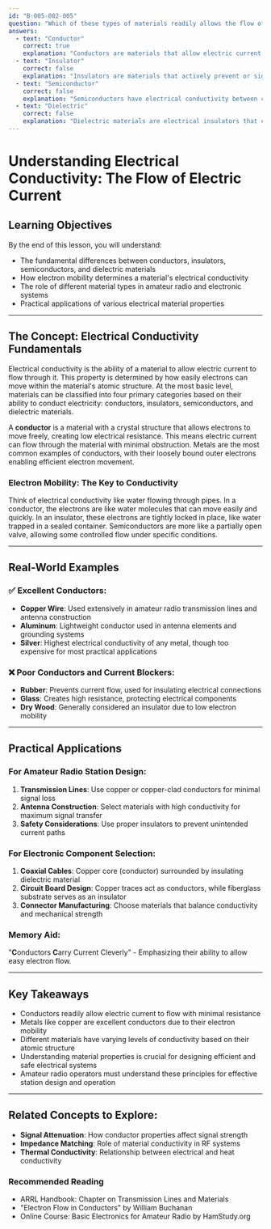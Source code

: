 ```yaml
---
id: "B-005-002-005"
question: "Which of these types of materials readily allows the flow of electric current?"
answers:
  - text: "Conductor"
    correct: true
    explanation: "Conductors are materials that allow electric current to flow easily and with minimal resistance. They have loosely bound outer electrons that can move freely through the material's atomic structure, enabling efficient electron movement. Metals like copper, aluminum, and silver are excellent examples of conductors used extensively in amateur radio equipment and transmission lines."
  - text: "Insulator"
    correct: false
    explanation: "Insulators are materials that actively prevent or significantly restrict the flow of electric current. They have tightly bound electrons that cannot move freely, creating high electrical resistance. Examples include rubber, glass, plastic, and ceramic - materials that are used to prevent unwanted current flow and protect electrical components in amateur radio systems."
  - text: "Semiconductor"
    correct: false
    explanation: "Semiconductors have electrical conductivity between conductors and insulators. They can control current flow based on temperature, voltage, or other conditions, making them critical in electronic components like transistors. While they can conduct electricity under certain conditions, they do not readily allow current flow like a true conductor would."
  - text: "Dielectric"
    correct: false
    explanation: "Dielectric materials are electrical insulators that can be polarized by an applied electric field. They are used in capacitors and other electronic components to store electrical energy, but they do not allow electric current to flow through them. Their primary function is to prevent current flow while supporting electrostatic interactions."
---
```


# Understanding Electrical Conductivity: The Flow of Electric Current

## Learning Objectives
By the end of this lesson, you will understand:
- The fundamental differences between conductors, insulators, semiconductors, and dielectric materials
- How electron mobility determines a material's electrical conductivity
- The role of different material types in amateur radio and electronic systems
- Practical applications of various electrical material properties

---

## The Concept: Electrical Conductivity Fundamentals

Electrical conductivity is the ability of a material to allow electric current to flow through it. This property is determined by how easily electrons can move within the material's atomic structure. At the most basic level, materials can be classified into four primary categories based on their ability to conduct electricity: conductors, insulators, semiconductors, and dielectric materials.

A **conductor** is a material with a crystal structure that allows electrons to move freely, creating low electrical resistance. This means electric current can flow through the material with minimal obstruction. Metals are the most common examples of conductors, with their loosely bound outer electrons enabling efficient electron movement.

### Electron Mobility: The Key to Conductivity

Think of electrical conductivity like water flowing through pipes. In a conductor, the electrons are like water molecules that can move easily and quickly. In an insulator, these electrons are tightly locked in place, like water trapped in a sealed container. Semiconductors are more like a partially open valve, allowing some controlled flow under specific conditions.

---

## Real-World Examples

### ✅ Excellent Conductors:
- **Copper Wire**: Used extensively in amateur radio transmission lines and antenna construction
- **Aluminum**: Lightweight conductor used in antenna elements and grounding systems
- **Silver**: Highest electrical conductivity of any metal, though too expensive for most practical applications

### ❌ Poor Conductors and Current Blockers:
- **Rubber**: Prevents current flow, used for insulating electrical connections
- **Glass**: Creates high resistance, protecting electrical components
- **Dry Wood**: Generally considered an insulator due to low electron mobility

---

## Practical Applications

### For Amateur Radio Station Design:
1. **Transmission Lines**: Use copper or copper-clad conductors for minimal signal loss
2. **Antenna Construction**: Select materials with high conductivity for maximum signal transfer
3. **Safety Considerations**: Use proper insulators to prevent unintended current paths

### For Electronic Component Selection:
1. **Coaxial Cables**: Copper core (conductor) surrounded by insulating dielectric material
2. **Circuit Board Design**: Copper traces act as conductors, while fiberglass substrate serves as an insulator
3. **Connector Manufacturing**: Choose materials that balance conductivity and mechanical strength

### Memory Aid:
"**C**onductors **C**arry Current Cleverly" - Emphasizing their ability to allow easy electron flow.

---

## Key Takeaways

- Conductors readily allow electric current to flow with minimal resistance
- Metals like copper are excellent conductors due to their electron mobility
- Different materials have varying levels of conductivity based on their atomic structure
- Understanding material properties is crucial for designing efficient and safe electrical systems
- Amateur radio operators must understand these principles for effective station design and operation

---

## Related Concepts to Explore:
- **Signal Attenuation**: How conductor properties affect signal strength
- **Impedance Matching**: Role of material conductivity in RF systems
- **Thermal Conductivity**: Relationship between electrical and heat conductivity

### Recommended Reading
- ARRL Handbook: Chapter on Transmission Lines and Materials
- "Electron Flow in Conductors" by William Buchanan
- Online Course: Basic Electronics for Amateur Radio by HamStudy.org